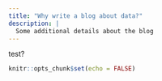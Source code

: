 ```yaml
---
title: "Why write a blog about data?"
description: |
  Some additional details about the blog
---
```


test?
```r
knitr::opts_chunk$set(echo = FALSE)
```
